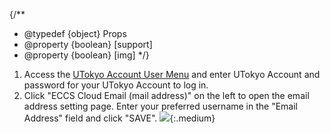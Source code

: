 
{/**
  * @typedef {object} Props
  * @property {boolean} [support]
  * @property {boolean} [img]
  */}

1. Access the [UTokyo Account User Menu](https://utacm.adm.u-tokyo.ac.jp/UserMenu/LoginServlet) and enter UTokyo Account and password for your UTokyo Account to log in.
1. Click "ECCS Cloud Email (mail address)" on the left to open the email address setting page. Enter your preferred username in the "Email Address" field and click "SAVE".
    <If cond={props.img}>
      ![](./change-localpart.png){:.medium}
    </If>

<Support lang="en" show={props.support} />
